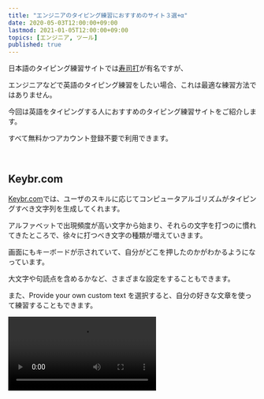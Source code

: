 ```yaml
---
title: "エンジニアのタイピング練習におすすめのサイト３選+α"
date: 2020-05-03T12:00:00+09:00
lastmod: 2021-01-05T12:00:00+09:00
topics: [エンジニア, ツール]
published: true
---
```


日本語のタイピング練習サイトでは[寿司打](http://typingx0.net/sushida/)が有名ですが、

エンジニアなどで英語のタイピング練習をしたい場合、これは最適な練習方法ではありません。

今回は英語をタイピングする人におすすめのタイピング練習サイトをご紹介します。

すべて無料かつアカウント登録不要で利用できます。

<!--more-->

<br/>

## Keybr.com

[Keybr.com](https://www.keybr.com/)では、ユーザのスキルに応じてコンピュータアルゴリズムがタイピングすべき文字列を生成してくれます。

アルファベットで出現頻度が高い文字から始まり、それらの文字を打つのに慣れてきたところで、徐々に打つべき文字の種類が増えていきます。

<postimage src="keybr" alt="Keybr.com" />

画面にもキーボードが示されていて、自分がどこを押したのかがわかるようになっています。

大文字や句読点を含めるかなど、さまざまな設定をすることもできます。

<postimage src="keybr-settings" alt="Keybr.com 設定" />

また、Provide your own custom text を選択すると、自分の好きな文章を使って練習することもできます。

<video src="keybr-custom" />

さらに、Profile では自分のタイピング記録の詳細な分析を確認することができます。

<postimage src="keybr-analytics" alt="Keybr.com 分析" />

### Keybr.com のいいところ・よくないところ

Keybr.com では、ユーザのタイピングスキルに応じてアルゴリズムが最も練習成果の高い文字列を生成してくれるので、

**苦手なキーを集中的に練習することができます。**

例えば、r キーが苦手で打ち間違えることが多いと、r キーを多めにした文字列を生成するのです。

私が今までやってきたタイピング練習サイトの中では、最も鍛えられている感覚がしました…！

また、出現頻度が高い文字から順番にレッスンに現れる文字を増やしていくので、

**出現頻度が高い文字から効率的に練習を進めていくことができます。**

さらに、自分で好きなテキストを指定することができるので、

**苦手なテキストだけを繰り返し練習する**という使い方もできます。

ただ、現れる文字をタイピングしていくだけなので、**単調に感じる**人もいるかもしれません。

<br/>

## e-typing

ほぼ無意味な文字列を打つだけだとつまらないと感じるなら、[e-typing 英語タイピング](https://www.e-typing.ne.jp/english/)をおすすめします。

こちらでは英単語タイピングのほかに英文タイピングがあり、さまざまなテーマからレッスンを選択することができます。

<postimage src="e-typing-itiran" alt="e-typing" />

私はよく演説でタイピングしています。

こちらもキーボードが画面上に表示され、キーをどの指で打つべきかも示してくれます。

タイピングが終わると、結果画面でその回と前回の打ち間違えた部分や正確率などを確認することができます。

<postimage src="e-typing" alt="e-typing 結果画面" />

### e-typing のいいところ・よくないところ

e-typing では、意味のある英単語や英文を使って練習できるので、**英語の勉強も兼ねることができる**上に、**飽きにくい**です。

また、**キーボードが画面上に表示され、どの指で打つべきかを確認できる**のも魅力的です。

ただ、同じレッスンでは同じ英文が出ることが多いため、**ある程度使い込んでしまうとその英文に慣れてしまい、練習の効果が下がる**可能性があります。

<br/>

## Typing.com Typing Games

もっとゲーム感覚で遊びながら練習したいというときは、

[Typing.com Typing Games](https://www.typing.com/student/games)がいいでしょう。

こちらでは無料でさまざまなタイピングゲームがプレイできます。

<postimage src="keyboard-jump" alt="Keyboard Jump" />

<postimage src="ztype" alt="ZTYPE" />

<br/>

## おまけ：タイピングアプリ作りました

私も[Weaketype](https://weaketype.netlify.app/)というタイピングアプリを作りました！

こちらは Keybr.com を参考にしつつ、苦手なキーを責めていくアプリとなっております。

<tweet id="1285902235554074624" />

<relpos link="react-typing-app" />

---

膨大なコードを書くエンジニアは、タッチタイピングができるようになると効率的にコーディングができるようになり、

長い目で見ると作業スピードがかなり上がります。

今回ご紹介した内容を参考に、タイピングを上達させましょう。

参考になれば幸いです。

では！👋
